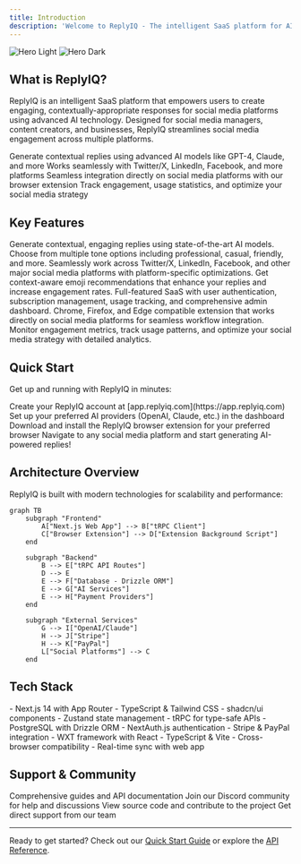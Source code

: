```yaml
---
title: Introduction
description: 'Welcome to ReplyIQ - The intelligent SaaS platform for AI-powered social media engagement'
---
```


<img
  className="block dark:hidden"
  src="/images/hero-light.png"
  alt="Hero Light"
/>
<img
  className="hidden dark:block"
  src="/images/hero-dark.png"
  alt="Hero Dark"
/>

## What is ReplyIQ?

ReplyIQ is an intelligent SaaS platform that empowers users to create engaging, contextually-appropriate responses for social media platforms using advanced AI technology. Designed for social media managers, content creators, and businesses, ReplyIQ streamlines social media engagement across multiple platforms.

<CardGroup cols={2}>
  <Card
    title="AI-Powered Replies"
    icon="robot"
    href="/features/ai-reply-generation"
  >
    Generate contextual replies using advanced AI models like GPT-4, Claude, and more
  </Card>
  <Card
    title="Multi-Platform Support"
    icon="share-nodes"
    href="/features/multi-platform-support"
  >
    Works seamlessly with Twitter/X, LinkedIn, Facebook, and more platforms
  </Card>
  <Card
    title="Browser Extension"
    icon="puzzle-piece"
    href="/extension/overview"
  >
    Seamless integration directly on social media platforms with our browser extension
  </Card>
  <Card
    title="Analytics Dashboard"
    icon="chart-line"
    href="/dashboard/usage-analytics"
  >
    Track engagement, usage statistics, and optimize your social media strategy
  </Card>
</CardGroup>

## Key Features

<AccordionGroup>
  <Accordion title="🎯 AI-Powered Reply Generation">
    Generate contextual, engaging replies using state-of-the-art AI models. Choose from multiple tone options including professional, casual, friendly, and more.
  </Accordion>

  <Accordion title="🌐 Multi-Platform Integration">
    Seamlessly work across Twitter/X, LinkedIn, Facebook, and other major social media platforms with platform-specific optimizations.
  </Accordion>

  <Accordion title="😊 Smart Emoji Suggestions">
    Get context-aware emoji recommendations that enhance your replies and increase engagement rates.
  </Accordion>

  <Accordion title="🔧 Complete SaaS Platform">
    Full-featured SaaS with user authentication, subscription management, usage tracking, and comprehensive admin dashboard.
  </Accordion>

  <Accordion title="🚀 Browser Extension">
    Chrome, Firefox, and Edge compatible extension that works directly on social media platforms for seamless workflow integration.
  </Accordion>

  <Accordion title="📊 Real-time Analytics">
    Monitor engagement metrics, track usage patterns, and optimize your social media strategy with detailed analytics.
  </Accordion>
</AccordionGroup>

## Quick Start

Get up and running with ReplyIQ in minutes:

<Steps>
  <Step title="Sign Up">
    Create your ReplyIQ account at [app.replyiq.com](https://app.replyiq.com)
  </Step>
  <Step title="Configure AI Models">
    Set up your preferred AI providers (OpenAI, Claude, etc.) in the dashboard
  </Step>
  <Step title="Install Browser Extension">
    Download and install the ReplyIQ browser extension for your preferred browser
  </Step>
  <Step title="Start Generating Replies">
    Navigate to any social media platform and start generating AI-powered replies!
  </Step>
</Steps>

## Architecture Overview

ReplyIQ is built with modern technologies for scalability and performance:

```mermaid
graph TB
    subgraph "Frontend"
        A["Next.js Web App"] --> B["tRPC Client"]
        C["Browser Extension"] --> D["Extension Background Script"]
    end
    
    subgraph "Backend"
        B --> E["tRPC API Routes"]
        D --> E
        E --> F["Database - Drizzle ORM"]
        E --> G["AI Services"]
        E --> H["Payment Providers"]
    end
    
    subgraph "External Services"
        G --> I["OpenAI/Claude"]
        H --> J["Stripe"]
        H --> K["PayPal"]
        L["Social Platforms"] --> C
    end
```

## Tech Stack

<CardGroup cols={3}>
  <Card title="Frontend" icon="code">
    - Next.js 14 with App Router
    - TypeScript & Tailwind CSS
    - shadcn/ui components
    - Zustand state management
  </Card>
  <Card title="Backend" icon="server">
    - tRPC for type-safe APIs
    - PostgreSQL with Drizzle ORM
    - NextAuth.js authentication
    - Stripe & PayPal integration
  </Card>
  <Card title="Extension" icon="puzzle-piece">
    - WXT framework with React
    - TypeScript & Vite
    - Cross-browser compatibility
    - Real-time sync with web app
  </Card>
</CardGroup>

## Support & Community

<CardGroup cols={2}>
  <Card
    title="Documentation"
    icon="book-open"
    href="/guides/getting-started"
  >
    Comprehensive guides and API documentation
  </Card>
  <Card
    title="Community Support"
    icon="users"
    href="https://discord.gg/replyiq"
  >
    Join our Discord community for help and discussions
  </Card>
  <Card
    title="GitHub Repository"
    icon="github"
    href="https://github.com/alexgutscher26/ReplyIQ"
  >
    View source code and contribute to the project
  </Card>
  <Card
    title="Contact Support"
    icon="envelope"
    href="mailto:support@replyiq.com"
  >
    Get direct support from our team
  </Card>
</CardGroup>

---

Ready to get started? Check out our [Quick Start Guide](/quickstart) or explore the [API Reference](/api-reference/introduction).